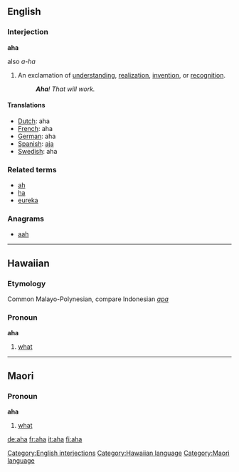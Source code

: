 {{see|AHA}}
==English==


===Interjection===
'''aha'''
;also ''a-ha''

# An exclamation of [[understanding]], [[realization]], [[invention]], or [[recognition]].
#: '''''Aha'''! That will work.''

[[Category:English interjections]]

====Translations====
*[[Dutch]]: aha
*[[French]]: aha
*[[German]]: aha
*[[Spanish]]: [[aja]]
*[[Swedish]]: aha

===Related terms===
*[[ah]]
*[[ha]]
*[[eureka]]

===Anagrams===
*[[aah]]

----

==Hawaiian==
===Etymology===
Common Malayo-Polynesian, compare Indonesian ''[[apa]]''
===Pronoun===
'''aha'''

# [[what]]

[[Category:Hawaiian language]]

----

==Maori==
===Pronoun===
'''aha'''

# [[what]]

[[Category:Maori language]]

[[de:aha]]
[[fr:aha]]
[[it:aha]]
[[fi:aha]]